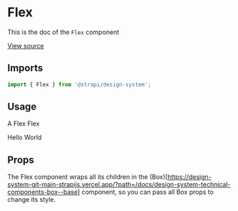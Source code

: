 <!--- Flex.stories.mdx --->


<Meta title="Design System/Technical Components/Flex" component={Flex} />

# Flex

This is the doc of the `Flex` component

[View source](https://github.com/strapi/design-system/tree/main/packages/strapi-design-system/src/Flex)

## Imports

```js
import { Flex } from '@strapi/design-system';
```

## Usage

A Flex Flex

<Canvas>
  <Story name="base">
    <Flex>
      <Box background="primary600" padding={1} hasRadius>
        <Typography textColor="neutral0">Hello</Typography>
      </Box>
      <Box background="success600" padding={1} hasRadius>
        <Typography textColor="neutral0">World</Typography>
      </Box>
    </Flex>
  </Story>
</Canvas>

## Props

The Flex component wraps all its children in the
(Box)[https://design-system-git-main-strapijs.vercel.app/?path=/docs/design-system-technical-components-box--base]
component, so you can pass all Box props to change its style.

<ArgsTable of={FlexProps} />
